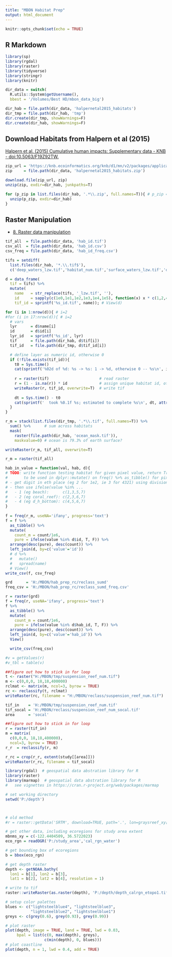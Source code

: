 ```yaml
---
title: "MBON Habitat Prep"
output: html_document
---
```


```r
knitr::opts_chunk$set(echo = TRUE)
```

## R Markdown

```r
library(sp)
library(rgdal)
library(raster)
library(tidyverse)
library(stringr)
library(knitr)

dir_data = switch(
  R.utils::System$getUsername(),
  bbest = '/Volumes/Best HD/mbon_data_big')

dir_hab = file.path(dir_data, 'halpernetal2015_habitats')
dir_tmp = file.path(dir_hab, 'tmp')
dir.create(dir_tmp, showWarnings=F)
dir.create(dir_hab, showWarnings=F)
```


## Download Habitats from Halpern et al (2015)

[Halpern et al. (2015) Cumulative human impacts: Supplementary data - KNB - doi:10.5063/F19Z92TW.](https://knb.ecoinformatics.org/#view/doi:10.5063/F19Z92TW)

```r
zip_url = 'https://knb.ecoinformatics.org/knb/d1/mn/v2/packages/application%2Fbagit-097/urn%3Auuid%3A5f309258-67c1-4e62-9f16-622a97508eb3'
zip     = file.path(dir_data, 'halpernetal2015_habitats.zip')

download.file(zip_url, zip)
unzip(zip, exdir=dir_hab, junkpaths=T)

for (p_zip in list.files(dir_hab, '.*\\.zip', full.names=T)){ # p_zip = list.files(dir_hab, '.*\\.zip', full.names=T)[1]
  unzip(p_zip, exdir=dir_hab)
}
```


## Raster Manipulation

- [8. Raster data manipulation](http://rspatial.org/spatial/rst/8-rastermanip.html)

```r
tif_all  = file.path(dir_data, 'hab_id.tif')
csv_all  = file.path(dir_data, 'hab_id.csv')
csv_freq = file.path(dir_data, 'hab_id_freq.csv')

tifs = setdiff(
  list.files(dir_hab, '*.\\.tif$'),
  c('deep_waters_lzw.tif','habitat_num.tif','surface_waters_lzw.tif','ocean_mask.tif'))

d = data_frame(
  tif = tifs) %>%
  mutate(
    name   = str_replace(tifs, '_lzw.tif', ''),
    id     = sapply(c(1e0,1e1,1e2,1e3,1e4,1e5), function(x) x * c(1,2,4)) %>% as.vector(),
    tif_id = sprintf('%s_id.tif', name)); # View(d)

for (i in 1:nrow(d)){ # i=2
#for (i in 17:nrow(d)){ # i=2
  # vars
  lyr      = d$name[i]
  id       = d$id[i]
  lyr_id   = sprintf('%s_id', lyr)
  tif      = file.path(dir_hab, d$tif[i])
  tif_id   = file.path(dir_tmp, d$tif_id[i])

  # define layer as numeric id, otherwise 0
  if (!file.exists(tif_id)){
    t0 = Sys.time()
    cat(sprintf('%02d of %d: %s -> %s: 1 -> %d, otherwise 0 -- %s\n', i, nrow(d), lyr, lyr_id, id, Sys.time()))
    
    r = raster(tif)                      # read raster
    r = (1 - is.na(r)) * id              # assign unique habitat id, otherwise zero
    writeRaster(r, tif_id, overwrite=T)  # write tif
    
    dt = Sys.time() - t0
    cat(sprintf('  took %0.1f %s; estimated to complete %s\n', dt, attr(dt, 'units'), Sys.time() + dt*(nrow(d)-i)))
  }
}

r_m = stack(list.files(dir_tmp, '.*\\.tif', full.names=T)) %>% 
  sum() %>%      # sum across habitats
  mask(
    raster(file.path(dir_hab, 'ocean_mask.tif')), 
    maskvalue=0) # ocean is 79.3% of earth surface?

writeRaster(r_m, tif_all, overwrite=T)

r_m = raster(tif_all)

hab_in_value = function(val, hab, d){
# TODO: write function testing habitat for given pixel value, return True or False; 
#       to be used in dplyr::mutate() on freq() %>% as_tibble() for pixel value rows x hab columns
# - get digit in eth place (eg 2 for 1e2, ie 3 for 4321) using division modulus and remainder: 4321 %/% 1e2 %% 10 = 3
# - then use ifelse(value %in% ...
#   - 1 (eg beach):      c(1,3,5,7)
#   - 2 (eg coral_reef): c(2,3,6,7)
#   - 4 (eg d_h_bottom): c(4,5,6,7)
}
  
f = freq(r_m, useNA='ifany', progress='text')
f = f %>% 
  as_tibble() %>%
  mutate(
    count_m = count/1e6,
    pure = ifelse(value %in% d$id, T, F)) %>%
  arrange(desc(pure), desc(count)) %>%
  left_join(d, by=c('value'='id'))
  # d %>%
  #   mutate()
  #   spread(name)
  # View()
write_csv(f, csv_freq)
```

```r
grd      = 'H:/MBON/hab_prep_rc/reclass_sumd'
freq_csv = 'H:/MBON/hab_prep_rc/reclass_sumd_freq.csv'

r = raster(grd)
f = freq(r, useNA='ifany', progress='text')
f %>% 
  as_tibble() %>%
  mutate(
    count_m = count/1e6,
    pure = ifelse(value %in% d$hab_id, T, F)) %>%
  arrange(desc(pure), desc(count)) %>%
  left_join(d, by=c('value'='hab_id')) %>%
  View()

  write_csv(freq_csv)

#v = getValues(r)
#v_tbl = table(v)


```



```r
##figure out how to stick in for loop
t <- raster("H:/MBON/tmp/suspension_reef_num.tif")
m <- c(0,0,0, 18,18,400000)
rclmat <- matrix(m, ncol=3, byrow = TRUE)
rc <- reclassify(t, rclmat)
writeRaster(rc, filename = "H:/MBON/reclass/suspension_reef_num.tif")
```


```r
tif_in    = 'H:/MBON/tmp/suspension_reef_num.tif'
tif_socal = 'H:/MBON/reclass/suspension_reef_num_socal.tif'
area      = 'socal'

##figure out how to stick in for loop
r = raster(tif_in)
m = matrix(
  c(0,0,0, 18,18,400000),
  ncol=3, byrow = TRUE)
r_r  = reclassify(r, m)

r_rc = crop(r_r, extent(study[[area]]))
writeRaster(r_rc, filename = tif_socal)

```

```r
library(rgdal)  # geospatial data abstration library for R
library(raster)
library(marmap)  # geospatial data abstration library for R
#   see vignettes in https://cran.r-project.org/web/packages/marmap

# set working directory
setwd('P:/depth')



# old method
#r = raster::getData('SRTM', download=TRUE, path='.', lon=graysreef_xy[1], lat=graysreef_xy[2])

# get other data, including ecoregions for study area extent
mbnms_xy = c(-122.4404509, 36.5722023)
eco_rgn = readOGR('P:/study_area','cal_rgn_water')

# get bounding box of ecoregions
b = bbox(eco_rgn)

# get depth raster
depth <- getNOAA.bathy(
  lon1 = b[1], lon2 = b[3],
  lat1 = b[2], lat2 = b[4], resolution = 1)

# write to tif
raster::writeRaster(as.raster(depth), 'P:/depth/depth_calrgn_etopo1.tif')

# setup color palettes
blues <- c("lightsteelblue4", "lightsteelblue3",
           "lightsteelblue2", "lightsteelblue1")
greys <- c(grey(0.6), grey(0.93), grey(0.99))

# plot raster
plot(depth, image = TRUE, land = TRUE, lwd = 0.03,
     bpal = list(c(0, max(depth), greys),
                 c(min(depth), 0, blues)))
# plot coastline
plot(depth, n = 1, lwd = 0.4, add = TRUE)
```

